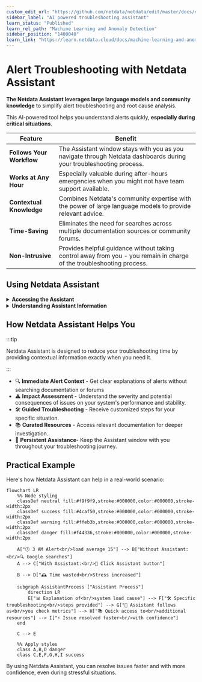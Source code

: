 ```yaml
---
custom_edit_url: "https://github.com/netdata/netdata/edit/master/docs/netdata-assistant.md"
sidebar_label: "AI powered troubleshooting assistant"
learn_status: "Published"
learn_rel_path: "Machine Learning and Anomaly Detection"
sidebar_position: "1400040"
learn_link: "https://learn.netdata.cloud/docs/machine-learning-and-anomaly-detection/ai-powered-troubleshooting-assistant"
---
```


# Alert Troubleshooting with Netdata Assistant

**The Netdata Assistant leverages large language models and community knowledge** to simplify alert troubleshooting and root cause analysis.

This AI-powered tool helps you understand alerts quickly, **especially during critical situations**.

| Feature                   | Benefit                                                                                                               |
|---------------------------|-----------------------------------------------------------------------------------------------------------------------|
| **Follows Your Workflow** | The Assistant window stays with you as you navigate through Netdata dashboards during your troubleshooting process.   |
| **Works at Any Hour**     | Especially valuable during after-hours emergencies when you might not have team support available.                    |
| **Contextual Knowledge**  | Combines Netdata's community expertise with the power of large language models to provide relevant advice.            |
| **Time-Saving**           | Eliminates the need for searches across multiple documentation sources or community forums.                           |
| **Non-Intrusive**         | Provides helpful guidance without taking control away from you - you remain in charge of the troubleshooting process. |

## Using Netdata Assistant

<details>
<summary><strong>Accessing the Assistant</strong></summary><br/>

1. Navigate to the **Alerts** tab.
2. If there are active alerts, the **Actions** column will have an **Assistant** button.

   ![actions column](https://github-production-user-asset-6210df.s3.amazonaws.com/24860547/253559075-815ca123-e2b6-4d44-a780-eeee64cca420.png)

3. Click the **Assistant** button to open a floating window with tailored troubleshooting insights.

4. If there are no active alerts, you can still access the Assistant from the **Alert Configuration** view.

</details>

<details>
<summary><strong>Understanding Assistant Information</strong></summary><br/>

When you open the Assistant, you'll see:

1. **Alert Context**: Explanation of what the alert means and why it's occurring

   ![Netdata Assistant popup](https://github-production-user-asset-6210df.s3.amazonaws.com/24860547/253559645-62850c7b-cd1d-45f2-b2dd-474ecbf2b713.png)

2. **Troubleshooting Steps**: Recommended actions to address the issue

3. **Importance Level**: Context on how critical this alert is for your system

4. **Resource Links**: Curated documentation and external resources for further investigation

   ![useful resources](https://github-production-user-asset-6210df.s3.amazonaws.com/24860547/253560071-e768fa6d-6c9a-4504-bb1f-17d5f4707627.png)

</details>

## How Netdata Assistant Helps You

:::tip

Netdata Assistant is designed to reduce your troubleshooting time by providing contextual information exactly when you need it.

:::

- 🔍 **Immediate Alert Context** - Get clear explanations of alerts without searching documentation or forums
- ⚠️ **Impact Assessment** - Understand the severity and potential consequences of issues on your system's performance and stability.
- 🛠️ **Guided Troubleshooting** - Receive customized steps for your specific situation.
- 📚 **Curated Resources** - Access relevant documentation for deeper investigation.
- 🔄 **Persistent Assistance**- Keep the Assistant window with you throughout your troubleshooting journey.

## Practical Example

Here's how Netdata Assistant can help in a real-world scenario:

```mermaid
flowchart LR
    %% Node styling
    classDef neutral fill:#f9f9f9,stroke:#000000,color:#000000,stroke-width:2px
    classDef success fill:#4caf50,stroke:#000000,color:#000000,stroke-width:2px
    classDef warning fill:#ffeb3b,stroke:#000000,color:#000000,stroke-width:2px
    classDef danger fill:#f44336,stroke:#000000,color:#000000,stroke-width:2px
    
    A["🕒 3 AM Alert<br/>load average 15"] --> B["Without Assistant:<br/>🔍 Google searches"]
    A --> C["With Assistant:<br/>🤖 Click Assistant button"]
    
    B --> D["🕰️ Time wasted<br/>Stress increased"]
    
    subgraph AssistantProcess ["Assistant Process"]
        direction LR
        E["📊 Explanation of<br/>system load cause"] --> F["🛠️ Specific troubleshooting<br/>steps provided"] --> G["🔄 Assistant follows as<br/>you check metrics"] --> H["📚 Quick access to<br/>additional resources"] --> I["⚡ Issue resolved faster<br/>with confidence"]
    end
    
    C --> E
    
    %% Apply styles
    class A,B,D danger
    class C,E,F,G,H,I success
```

By using Netdata Assistant, you can resolve issues faster and with more confidence, even during stressful situations.
